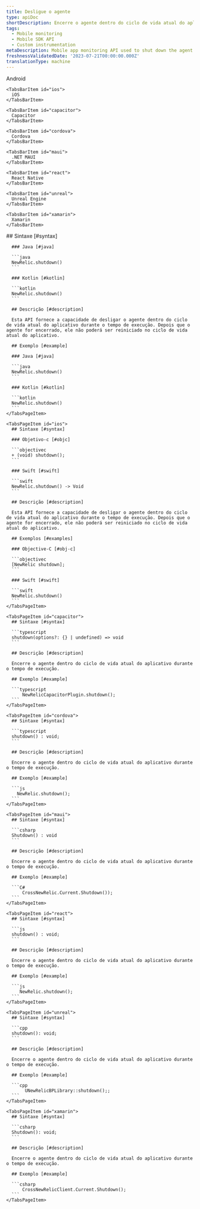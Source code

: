 ```yaml
---
title: Desligue o agente
type: apiDoc
shortDescription: Encerre o agente dentro do ciclo de vida atual do aplicativo durante o tempo de execução.
tags:
  - Mobile monitoring
  - Mobile SDK API
  - Custom instrumentation
metaDescription: Mobile app monitoring API used to shut down the agent within the current application lifecycle during runtime.
freshnessValidatedDate: '2023-07-21T00:00:00.000Z'
translationType: machine
---
```


<Tabs>
  <TabsBar>
    <TabsBarItem id="android">
      Android
    </TabsBarItem>

    <TabsBarItem id="ios">
      iOS
    </TabsBarItem>

    <TabsBarItem id="capacitor">
      Capacitor
    </TabsBarItem>

    <TabsBarItem id="cordova">
      Cordova
    </TabsBarItem>

    <TabsBarItem id="maui">
      .NET MAUI
    </TabsBarItem>

    <TabsBarItem id="react">
      React Native
    </TabsBarItem>

    <TabsBarItem id="unreal">
      Unreal Engine
    </TabsBarItem>

    <TabsBarItem id="xamarin">
      Xamarin
    </TabsBarItem>
  </TabsBar>

  <TabsPages>
    <TabsPageItem id="android">
      ## Sintaxe [#syntax]

      ### Java [#java]

      ```java
      NewRelic.shutdown()
      ```

      ### Kotlin [#kotlin]

      ```kotlin
      NewRelic.shutdown()
      ```

      ## Descrição [#description]

      Esta API fornece a capacidade de desligar o agente dentro do ciclo de vida atual do aplicativo durante o tempo de execução. Depois que o agente for encerrado, ele não poderá ser reiniciado no ciclo de vida atual do aplicativo.

      ## Exemplo [#example]

      ### Java [#java]

      ```java
      NewRelic.shutdown()
      ```

      ### Kotlin [#kotlin]

      ```kotlin
      NewRelic.shutdown()
      ```
    </TabsPageItem>

    <TabsPageItem id="ios">
      ## Sintaxe [#syntax]

      ### Objetivo-c [#objc]

      ```objectivec
      + (void) shutdown();
      ```

      ### Swift [#swift]

      ```swift
      NewRelic.shutdown() -> Void
      ```

      ## Descrição [#description]

      Esta API fornece a capacidade de desligar o agente dentro do ciclo de vida atual do aplicativo durante o tempo de execução. Depois que o agente for encerrado, ele não poderá ser reiniciado no ciclo de vida atual do aplicativo.

      ## Exemplos [#examples]

      ### Objective-C [#obj-c]

      ```objectivec
      [NewRelic shutdown];
      ```

      ### Swift [#swift]

      ```swift
      NewRelic.shutdown()
      ```
    </TabsPageItem>

    <TabsPageItem id="capacitor">
      ## Sintaxe [#syntax]

      ```typescript
      shutdown(options?: {} | undefined) => void
      ```

      ## Descrição [#description]

      Encerre o agente dentro do ciclo de vida atual do aplicativo durante o tempo de execução.

      ## Exemplo [#example]

      ```typescript
          NewRelicCapacitorPlugin.shutdown();
      ```
    </TabsPageItem>

    <TabsPageItem id="cordova">
      ## Sintaxe [#syntax]

      ```typescript
      shutdown() : void;
      ```

      ## Descrição [#description]

      Encerre o agente dentro do ciclo de vida atual do aplicativo durante o tempo de execução.

      ## Exemplo [#example]

      ```js
        NewRelic.shutdown();
      ```
    </TabsPageItem>

    <TabsPageItem id="maui">
      ## Sintaxe [#syntax]

      ```csharp
      Shutdown() : void
      ```

      ## Descrição [#description]

      Encerre o agente dentro do ciclo de vida atual do aplicativo durante o tempo de execução.

      ## Exemplo [#example]

      ```C#
          CrossNewRelic.Current.Shutdown());
      ```
    </TabsPageItem>

    <TabsPageItem id="react">
      ## Sintaxe [#syntax]

      ```js
      shutdown() : void;
      ```

      ## Descrição [#description]

      Encerre o agente dentro do ciclo de vida atual do aplicativo durante o tempo de execução.

      ## Exemplo [#example]

      ```js
         NewRelic.shutdown();
      ```
    </TabsPageItem>

    <TabsPageItem id="unreal">
      ## Sintaxe [#syntax]

      ```cpp
      shutdown(): void;
      ```

      ## Descrição [#description]

      Encerre o agente dentro do ciclo de vida atual do aplicativo durante o tempo de execução.

      ## Exemplo [#example]

      ```cpp
           UNewRelicBPLibrary::shutdown();;
      ```
    </TabsPageItem>

    <TabsPageItem id="xamarin">
      ## Sintaxe [#syntax]

      ```csharp
      Shutdown(): void;
      ```

      ## Descrição [#description]

      Encerre o agente dentro do ciclo de vida atual do aplicativo durante o tempo de execução.

      ## Exemplo [#example]

      ```csharp
          CrossNewRelicClient.Current.Shutdown();
      ```
    </TabsPageItem>
  </TabsPages>
</Tabs>